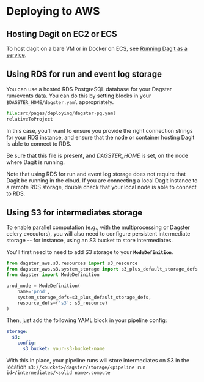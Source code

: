 
<DynamicMetaTags
  title="Deploying to AWS | Dagster"
  description="Dagster is a system for building modern data applications."
/>

# Deploying to AWS

## Hosting Dagit on EC2 or ECS

To host dagit on a bare VM or in Docker on ECS, see [Running Dagit as a
service](/deploying/local).

## Using RDS for run and event log storage

You can use a hosted RDS PostgreSQL database for your Dagster run/events
data. You can do this by setting blocks in your
`$DAGSTER_HOME/dagster.yaml` appropriately.

```python literalinclude caption=dagster.yaml
file:src/pages/deploying/dagster-pg.yaml
relativeToProject
```

In this case, you'll want to ensure you provide the right connection
strings for your RDS instance, and ensure that the node or container
hosting Dagit is able to connect to RDS.

Be sure that this file is present, and _DAGSTER_HOME_ is
set, on the node where Dagit is running.

Note that using RDS for run and event log storage does not require that
Dagit be running in the cloud. If you are connecting a local Dagit
instance to a remote RDS storage, double check that your local node is
able to connect to RDS.

## Using S3 for intermediates storage

To enable parallel computation (e.g., with the multiprocessing or
Dagster celery executors), you will also need to configure persistent
intermediate storage -- for instance, using an S3 bucket to store
intermediates.

You'll first need to need to add S3 storage to your **`ModeDefinition`**.

```python
from dagster_aws.s3.resources import s3_resource
from dagster_aws.s3.system_storage import s3_plus_default_storage_defs
from dagster import ModeDefinition

prod_mode = ModeDefinition(
    name='prod',
    system_storage_defs=s3_plus_default_storage_defs,
    resource_defs={'s3': s3_resource}
)
```

Then, just add the following YAML block in your pipeline config:

```yaml
storage:
  s3:
    config:
      s3_bucket: your-s3-bucket-name
```

With this in place, your pipeline runs will store intermediates on S3 in
the location
`s3://<bucket>/dagster/storage/<pipeline run id>/intermediates/<solid name>.compute`

